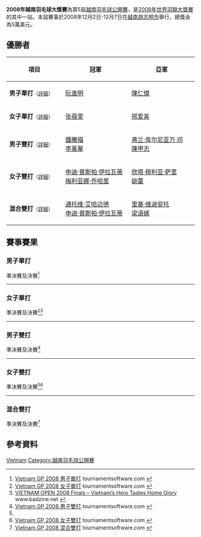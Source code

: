 {{noteTA|G1=Badminton}}
{{infobox badminton event
|name           = 2008年越南羽毛球大獎賽
|image          = 
|size           = 
|caption        =
|dates          = 2008年12月2日－12月7日
|number_edition = 第5屆
|level          = 3B
|prize_money    = 5萬美元
|location       = {{VIE}}[[胡志明市|胡志明市]]
|venue          = 
|previous       = 2007年越南羽毛球大獎賽 
|next           = 2009年越南羽毛球大獎賽
}}
'''2008年越南羽毛球大獎賽'''為第5屆[[越南羽毛球公開賽|越南羽毛球公開賽]]，是[[2008年世界羽聯大獎賽|2008年世界羽聯大獎賽]]的其中一站。本屆賽事於2008年12月2日-12月7日在[[越南|越南]][[胡志明市|胡志明市]]舉行，總獎金為5萬美元。

== 優勝者 ==
{| class=wikitable style="font-size:small"
!width="200"|項目
!width="250"|冠軍
!width="250"|亞軍
|-
|'''男子單打'''<small>（[[#男子單打|詳細]]）</small>
|{{flagicon|VIE}} [[阮進明|阮進明]]
|{{flagicon|HKG}} [[陳仁傑|陳仁傑]]
|-
|'''女子單打'''<small>（[[#女子單打|詳細]]）</small>
|{{flagicon|SIN}} [[张蓓雯|张蓓雯]]
|{{flagicon|SIN}} [[邢爱英|邢爱英]]
|-
|'''男子雙打'''<small>（[[#男子雙打|詳細]]）</small>
|{{flagicon|MAS}} [[鍾騰福|鍾騰福]]<br/>{{flagicon|MAS}} [[李萬華|李萬華]]
|{{flagicon|INA}} [[弗兰·库尔尼亚万·邓|弗兰·库尔尼亚万·邓]]<br/>{{flagicon|INA}} [[陳甲志|陳甲志]]
|-
|'''女子雙打'''<small>（[[#女子雙打|詳細]]）</small>
|{{flagicon|INA}} [[申迪·普斯帕·伊拉瓦蒂|申迪·普斯帕·伊拉瓦蒂]]<br/>{{flagicon|INA}} [[梅利亚娜·乔哈里|梅利亚娜·乔哈里]]
|{{flagicon|SIN}} [[欣塔·穆利亚·萨里|欣塔·穆利亚·萨里]]<br/>{{flagicon|SIN}} [[姚蕾|姚蕾]]
|-
|'''混合雙打'''<small>（[[#混合雙打|詳細]]）</small>
|{{flagicon|INA}} [[通托维·艾哈迈德|通托维·艾哈迈德]]<br/>{{flagicon|INA}} [[申迪·普斯帕·伊拉瓦蒂|申迪·普斯帕·伊拉瓦蒂]]
|{{flagicon|SIN}} [[里基·维迪安托|里基·维迪安托]]<br/>{{flagicon|SIN}} [[梁语嫣|梁语嫣]]
|}

== 賽事賽果 ==
=== 男子單打 ===
;準決賽及決賽<ref name="MS">[http://tournamentsoftware.com/sport/draw.aspx?id=EB7C0698-52B7-4AF8-9F06-D9FE9C18E0D0&draw=1 Vietnam GP 2008 男子單打] tournamentsoftware.com {{en}}</ref>
{{4TeamBracket-Tennis3-v2
| team-width=200
| RD1-seed1=
| RD1-team1='''{{flagicon|VIE}} [[阮進明|阮進明]]
| RD1-score1-1='''21
| RD1-score1-2=21
| RD1-score1-3='''21
| RD1-seed2=
| RD1-team2={{flagicon|INA}} [[安德鲁·库尔尼亚万·泰德乔诺|安德鲁·库尔尼亚万·泰德乔诺]]
| RD1-score2-1=10
| RD1-score2-2='''23
| RD1-score2-3=10

| RD1-seed3=
| RD1-team3={{flagicon|INA}} [[Ari_Yuli_Wahyu_Hartanto|Ari Yuli Wahyu Hartanto]]
| RD1-score3-1=15
| RD1-score3-2=16
| RD1-score3-3=
| RD1-seed4=
| RD1-team4='''{{flagicon|HKG}} [[陳仁傑|陳仁傑]]
| RD1-score4-1='''21
| RD1-score4-2='''21
| RD1-score4-3=

| RD2-seed1=
| RD2-team1='''{{flagicon|VIE}} [[阮進明|阮進明]]
| RD2-score1-1='''24
| RD2-score1-2='''21
| RD2-score1-3=
| RD2-seed2=
| RD2-team2={{flagicon|HKG}} [[陳仁傑|陳仁傑]]
| RD2-score2-1=22
| RD2-score2-2=18
| RD2-score2-3=
}}
----

=== 女子單打 ===
;準決賽及決賽<ref name="WS">[http://tournamentsoftware.com/sport/draw.aspx?id=EB7C0698-52B7-4AF8-9F06-D9FE9C18E0D0&draw=2 Vietnam GP 2008 女子單打] tournamentsoftware.com {{en}}</ref><ref name="BZ">[https://web.archive.org/web/20171029075029/https://www.badzine.net/2008/12/vietnam-open-finals-vietnams-hero-tastes-home-glory/ VIETNAM OPEN 2008 Finals – Vietnam’s Hero Tastes Home Glory] www.badzine.net {{en}}</ref>
{{4TeamBracket-Tennis3-v2
| team-width=200
| RD1-seed1=
| RD1-team1='''{{flagicon|SIN}} [[邢爱英|邢爱英]]
| RD1-score1-1='''21
| RD1-score1-2='''21
| RD1-score1-3=
| RD1-seed2=
| RD1-team2={{flagicon|VIE}} [[Phung_Nguyen_Phuong_Nhi|Phung Nguyen Phuong Nhi]]
| RD1-score2-1=12
| RD1-score2-2=5
| RD1-score2-3=

| RD1-seed3=
| RD1-team3='''{{flagicon|SIN}} [[张蓓雯|张蓓雯]]
| RD1-score3-1='''21
| RD1-score3-2='''22
| RD1-score3-3=
| RD1-seed4=
| RD1-team4={{flagicon|SIN}} [[伏明天|伏明天]]
| RD1-score4-1=8
| RD1-score4-2=20
| RD1-score4-3=

| RD2-seed1=
| RD2-team1={{flagicon|SIN}} [[邢爱英|邢爱英]]
| RD2-score1-1='''21
| RD2-score1-2=19
| RD2-score1-3=20
| RD2-seed2=
| RD2-team2='''{{flagicon|SIN}} [[张蓓雯|张蓓雯]]
| RD2-score2-1=11
| RD2-score2-2='''21
| RD2-score2-3='''22
}}
----

=== 男子雙打 ===
;準決賽及決賽<ref name="MD">[http://tournamentsoftware.com/sport/draw.aspx?id=EB7C0698-52B7-4AF8-9F06-D9FE9C18E0D0&draw=4 Vietnam GP 2008 男子雙打] tournamentsoftware.com {{en}}</ref>
{{4TeamBracket-Tennis3-v2
| team-width=200
| RD1-seed1=
| RD1-team1='''{{flagicon|MAS}} [[鍾騰福|鍾騰福]]<br/> {{flagicon|MAS}} [[李萬華|李萬華]]
| RD1-score1-1='''21
| RD1-score1-2='''22
| RD1-score1-3=
| RD1-seed2=
| RD1-team2={{flagicon|SIN}} [[Hendri_Kurniawan_Saputra|Hendri Kurniawan Saputra]]<br/> {{flagicon|SIN}} [[亨德拉·維加亞|亨德拉·維加亞]]
| RD1-score2-1=19
| RD1-score2-2=20
| RD1-score2-3=

| RD1-seed3=
| RD1-team3='''{{flagicon|INA}} [[弗兰·库尔尼亚万·邓|弗兰·库尔尼亚万·邓]]<br/> {{flagicon|INA}} [[陳甲志|陳甲志]]
| RD1-score3-1=19
| RD1-score3-2='''21
| RD1-score3-3='''21
| RD1-seed4=
| RD1-team4={{flagicon|INA}} [[Wifqi_Windarto|Wifqi Windarto]]<br/> {{flagicon|INA}} [[阿菲特·尤瑞斯·韦拉万|阿菲特·尤瑞斯·韦拉万]]
| RD1-score4-1='''21
| RD1-score4-2=6
| RD1-score4-3=14

| RD2-seed1=
| RD2-team1='''{{flagicon|MAS}} [[鍾騰福|鍾騰福]]<br/> {{flagicon|MAS}} [[李萬華|李萬華]]
| RD2-score1-1='''21
| RD2-score1-2='''21
| RD2-score1-3=
| RD2-seed2=
| RD2-team2={{flagicon|INA}} [[弗兰·库尔尼亚万·邓|弗兰·库尔尼亚万·邓]]<br/> {{flagicon|INA}} [[陳甲志|陳甲志]]
| RD2-score2-1=14
| RD2-score2-2=10
| RD2-score2-3=
}}
----

=== 女子雙打 ===
;準決賽及決賽<ref name="BZ"/><ref name="WD">[http://tournamentsoftware.com/sport/draw.aspx?id=EB7C0698-52B7-4AF8-9F06-D9FE9C18E0D0&draw=5 Vietnam GP 2008 女子雙打] tournamentsoftware.com {{en}}</ref>
{{4TeamBracket-Tennis3-v2
| team-width=200
| RD1-seed1=
| RD1-team1='''{{flagicon|INA}} [[申迪·普斯帕·伊拉瓦蒂|申迪·普斯帕·伊拉瓦蒂]]<br/> {{flagicon|INA}} [[梅利亚娜·乔哈里|梅利亚娜·乔哈里]]
| RD1-score1-1='''21
| RD1-score1-2='''21
| RD1-score1-3=
| RD1-seed2=
| RD1-team2={{flagicon|SIN}} [[刘帆|刘帆]]<br/> {{flagicon|SIN}} [[梁语嫣|梁语嫣]]
| RD1-score2-1=13
| RD1-score2-2=13
| RD1-score2-3=

| RD1-seed3=
| RD1-team3={{flagicon|MAS}} [[林芸如|林芸如]]<br/> {{flagicon|MAS}} [[黃寶玲|黃寶玲]]
| RD1-score3-1=15
| RD1-score3-2='''21
| RD1-score3-3=20
| RD1-seed4=
| RD1-team4='''{{flagicon|SIN}} [[欣塔·穆利亚·萨里|欣塔·穆利亚·萨里]]<br/> {{flagicon|SIN}} [[姚蕾|姚蕾]]
| RD1-score4-1='''21
| RD1-score4-2=18
| RD1-score4-3='''22

| RD2-seed1=
| RD2-team1='''{{flagicon|INA}} [[申迪·普斯帕·伊拉瓦蒂|申迪·普斯帕·伊拉瓦蒂]]<br/> {{flagicon|INA}} [[梅利亚娜·乔哈里|梅利亚娜·乔哈里]]
| RD2-score1-1='''21
| RD2-score1-2=19
| RD2-score1-3='''21
| RD2-seed2=
| RD2-team2={{flagicon|SIN}} [[欣塔·穆利亚·萨里|欣塔·穆利亚·萨里]]<br/> {{flagicon|SIN}} [[姚蕾|姚蕾]]
| RD2-score2-1=16
| RD2-score2-2='''21
| RD2-score2-3=11
}}
----

=== 混合雙打 ===
;準決賽及決賽<ref name="XD">[http://tournamentsoftware.com/sport/draw.aspx?id=EB7C0698-52B7-4AF8-9F06-D9FE9C18E0D0&draw=6 Vietnam GP 2008 混合雙打] tournamentsoftware.com {{en}}</ref>
{{4TeamBracket-Tennis3-v2
| team-width=200
| RD1-seed1=
| RD1-team1={{flagicon|HKG}} [[魏仁君|魏仁君]]<br/> {{flagicon|HKG}} [[周凱華|周凱華]]
| RD1-score1-1='''22
| RD1-score1-2=14
| RD1-score1-3=20
| RD1-seed2=
| RD1-team2='''{{flagicon|INA}} [[通托维·艾哈迈德|通托维·艾哈迈德]]<br/> {{flagicon|INA}} [[申迪·普斯帕·伊拉瓦蒂|申迪·普斯帕·伊拉瓦蒂]]
| RD1-score2-1=20
| RD1-score2-2='''21
| RD1-score2-3='''22

| RD1-seed3=
| RD1-team3='''{{flagicon|SIN}} [[里基·维迪安托|里基·维迪安托]]<br/> {{flagicon|SIN}} [[梁语嫣|梁语嫣]]
| RD1-score3-1=19
| RD1-score3-2='''21
| RD1-score3-3='''21
| RD1-seed4=
| RD1-team4={{flagicon|HKG}} [[王偉康|王偉康]]<br/> {{flagicon|HKG}} [[蒙筠怡|蒙筠怡]]
| RD1-score4-1='''21
| RD1-score4-2=8
| RD1-score4-3=7

| RD2-seed1=
| RD2-team1='''{{flagicon|INA}} [[通托维·艾哈迈德|通托维·艾哈迈德]]<br/> {{flagicon|INA}} [[申迪·普斯帕·伊拉瓦蒂|申迪·普斯帕·伊拉瓦蒂]]
| RD2-score1-1='''21
| RD2-score1-2='''21
| RD2-score1-3=
| RD2-seed2=
| RD2-team2={{flagicon|SIN}} [[里基·维迪安托|里基·维迪安托]]<br/> {{flagicon|SIN}} [[梁语嫣|梁语嫣]]
| RD2-score2-1=17
| RD2-score2-2=9
| RD2-score2-3=
}}

== 參考資料 ==
{{Reflist}}

{{2008年世界羽聯大獎賽}}

[[Category:2008年世界羽聯大獎賽|Vietnam]]
[[Category:越南羽毛球公開賽|Category:越南羽毛球公開賽]]
